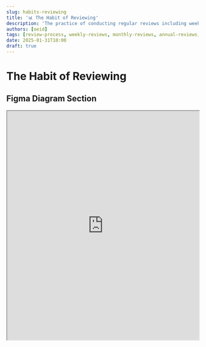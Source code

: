 ```yaml
---
slug: habits-reviewing
title: '📊 The Habit of Reviewing'
description: 'The practice of conducting regular reviews including weekly, monthly, and annual reviews, goal tracking, and establishing systematic review processes'
authors: [oeid]
tags: [review-process, weekly-reviews, monthly-reviews, annual-reviews, goal-tracking, annual-review-process, accountability, progress-tracking]
date: 2025-01-31T10:00
draft: true
---
```


# The Habit of Reviewing

## Figma Diagram Section

<iframe 
  style={{ border: "1px solid rgba(0, 0, 0, 0.1)" }} 
  width="100%" 
  height="600" 
  src="https://embed.figma.com/board/reFUj3lFudhquKldnUw9dL/The-Habit-Board?node-id=56-404&t=zWvMKLMWQixrc6b4-4&embed-host=share" 
  allowFullScreen
/>

## Questions

- What do I need to do this week?
- What is my plan for the year?
- What things have I been delaying?
- What things have I debated doing?
- What things should I revisit?
- What do I want to purchase?
- What do I want to do ... eventually?
- Have I satisfied the dependencies of any of my potential actions?
- What do I need to grow at work this year?
- How many times did I lose focus in prayer?
- How many surahs did I read?
- How many times did I do quyam?
- How many times did I make dua?
- How many podcasts did I listen to vs wurab vs songs?
- Do I need a tool to measure how many times I lose focus in prayer?

## Decision

Reviewing is essential for maintaining progress, ensuring accountability, and making informed decisions about future actions. It involves conducting regular reviews at different time intervals (weekly, monthly, annual), tracking progress toward goals, and establishing systematic processes for reflection and improvement. This habit is crucial for staying focused, identifying areas for growth, and ensuring that efforts are aligned with overarching objectives. It transforms scattered activities into structured progress tracking and continuous improvement.

## Strategy

I strategically approach reviewing by:
- Establishing regular review cycles (weekly, monthly, annual)
- Tracking key metrics and progress indicators
- Identifying delayed, debated, and potential actions
- Creating systematic processes for goal review and accountability
- Measuring spiritual and personal development metrics
- Balancing different types of content consumption and activities

## The Kinds of Action Items

**Note**: The hashtags from this section will be used to categorize specific action items later in the document.

### #reviewing/review-processes
- Establish regular review cycles and processes
- Create systematic approaches to weekly, monthly, and annual reviews
- Develop frameworks for tracking progress and accountability
- Strategic Questions / Ask Yourself:
  - What do I need to do this week?
  - What is my plan for the year?
  - How can I establish effective review processes?

### #reviewing/action-tracking
- Track delayed, debated, and potential actions
- Identify dependencies and blockers
- Review and prioritize future actions
- Strategic Questions / Ask Yourself:
  - What things have I been delaying?
  - What things have I debated doing?
  - What things should I revisit?

### #reviewing/goal-tracking
- Track progress toward annual and long-term goals
- Measure key performance indicators
- Create goal review boards and tracking systems
- Strategic Questions / Ask Yourself:
  - What do I need to grow at work this year?
  - How can I better track my progress toward goals?

### #reviewing/spiritual-metrics
- Track spiritual practices and development
- Measure consistency in prayer, reading, and spiritual activities
- Monitor focus and engagement in spiritual practices
- Strategic Questions / Ask Yourself:
  - How many times did I lose focus in prayer?
  - How many surahs did I read?
  - How can I improve my spiritual consistency?

### #reviewing/content-tracking
- Track different types of content consumption
- Balance podcasts, wurab, and songs
- Monitor learning and entertainment balance
- Strategic Questions / Ask Yourself:
  - How many podcasts did I listen to vs wurab vs songs?
  - How can I balance different types of content consumption?

## Specific Action Items

